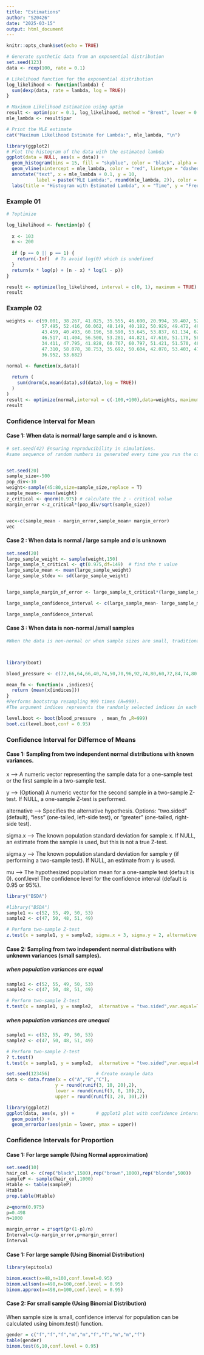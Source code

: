 ```yaml
---
title: "Estimations"
author: "S20426"
date: "2025-03-15"
output: html_document
---
```


```r
knitr::opts_chunk$set(echo = TRUE)
```

```r
# Generate synthetic data from an exponential distribution
set.seed(123)
data <- rexp(100, rate = 0.1)

# Likelihood function for the exponential distribution
log_likelihood <- function(lambda) {
  sum(dexp(data, rate = lambda, log = TRUE))
}

# Maximum Likelihood Estimation using optim
result <- optim(par = 0.1, log_likelihood, method = "Brent", lower = 0.001, upper = 10)
mle_lambda <- result$par

# Print the MLE estimate
cat("Maximum Likelihood Estimate for Lambda:", mle_lambda, "\n")


```

```r
library(ggplot2)
# Plot the histogram of the data with the estimated lambda
ggplot(data = NULL, aes(x = data)) +
  geom_histogram(bins = 15, fill = "skyblue", color = "black", alpha = 0.7) +
  geom_vline(xintercept = mle_lambda, color = "red", linetype = "dashed") +
  annotate("text", x = mle_lambda + 0.1, y = 10, 
           label = paste("MLE Lambda:", round(mle_lambda, 2)), color = "red") +
  labs(title = "Histogram with Estimated Lambda", x = "Time", y = "Frequency")

```

### Example 01

```r
# ?optimize

log_likelihood <- function(p) {
  
  x <- 103
  n <- 200
  
  if (p == 0 || p == 1) {
    return(-Inf)  # To avoid log(0) which is undefined
  }
  return(x * log(p) + (n - x) * log(1 - p))
}

result <- optimize(log_likelihood, interval = c(0, 1), maximum = TRUE)
result
```

### Example 02

```r

weights <- c(59.001, 38.267, 41.025, 35.555, 46.690, 20.994, 39.407, 52.780, 
             57.495, 52.416, 60.062, 48.149, 40.182, 50.929, 49.472, 49.197, 
             43.459, 40.493, 60.196, 58.590, 53.645, 53.837, 61.134, 62.115, 
             46.517, 41.404, 56.500, 53.281, 44.821, 47.610, 51.178, 58.315, 
             34.411, 47.795, 41.828, 60.767, 60.797, 51.421, 51.570, 48.313, 
             47.310, 58.078, 38.753, 35.692, 50.604, 42.070, 53.403, 47.405, 
             36.952, 53.682)

normal <- function(x,data)(
  
  return (
    sum(dnorm(x,mean(data),sd(data),log = TRUE))
  )
)
result <- optimize(normal,interval = c(-100,+100),data=weights, maximum = TRUE)
result

```

### Confidence Interval for Mean

#### Case 1: When data is normal/ large sample and σ is known.

```r

# set.seed(42) Ensuring reproducibility in simulations.
#same sequence of random numbers is generated every time you run the code.


set.seed(20)
sample_size<-500
pop_div<-10
weight<-sample(45:80,size=sample_size,replace = T)
sample_mean<- mean(weight)
z_critical <- qnorm(0.975) # calculate the z - critical value
margin_error <-z_critical*(pop_div/sqrt(sample_size))


vec<-c(sample_mean - margin_error,sample_mean+ margin_error)
vec
```

#### Case 2 : When data is normal / large sample and σ is unknown

```r

set.seed(20)
large_sample_weight <- sample(weight,150)
large_sample_t_critical <- qt(0.975,df=149)  # find the t value
large_sample_mean <- mean(large_sample_weight)
large_sample_stdev <- sd(large_sample_weight)


large_sample_margin_of_error <- large_sample_t_critical*(large_sample_stdev/sqrt(150))

large_sample_confidence_interval <- c(large_sample_mean- large_sample_margin_of_error,large_sample_mean + large_sample_margin_of_error)

large_sample_confidence_interval

```

#### Case 3 : When data is non-normal /small samples

```r
#When the data is non-normal or when sample sizes are small, traditional parametric methods (like #using normal distribution assumptions) may not be reliable. Bootstrapping is a resampling technique #that helps estimate the sampling distribution of a statistic (e.g., the mean) without assuming #normality.



library(boot)

blood_pressure <- c(72,66,64,66,40,74,50,70,96,92,74,80,60,72,84,74,80,88,94)

mean_fn <- function(x ,indices){
  return (mean(x[indices]))
}
#Performs bootstrap resampling 999 times (R=999).
#The argument indices represents the randomly selected indices in each bootstrap resample.

level.boot <- boot(blood_pressure  , mean_fn ,R=999)
boot.ci(level.boot,conf = 0.95)
```

### Confidence Interval for Differnce of Means

#### Case 1: Sampling from two independent normal distributions with known variances.

x            ---> A numeric vector representing the sample data for a one-sample test or the first sample in a two-sample test.

y           --->  (Optional) A numeric vector for the second sample in a two-sample Z-test. If  NULL, a one-sample Z-test is performed.

alternative --->  Specifies the alternative hypothesis. Options: "two.sided" (default), "less" (one-tailed, left-side test), or "greater" (one-tailed, right-side test).

sigma.x     --->  The known population standard deviation for sample x. If NULL, an estimate from   the sample is used, but this is not a true Z-test.

sigma.y     --->  The known population standard deviation for sample y (if performing a two-sample test). If NULL, an estimate from y is used.

mu          ---> The hypothesized population mean for a one-sample test (default is 0). conf.level  The confidence level for the confidence interval (default is 0.95 or 95%).
```r
library("BSDA")
```


```r
#library("BSDA")
sample1 <- c(52, 55, 49, 50, 53)
sample2 <- c(47, 50, 48, 51, 49)

# Perform two-sample Z-test
z.test(x = sample1, y = sample2, sigma.x = 3, sigma.y = 2, alternative = "two.sided")


```

#### Case 2: Sampling from two independent normal distributions with unknown variances (small samples).

##### when population variances are equal

```r
sample1 <- c(52, 55, 49, 50, 53)
sample2 <- c(47, 50, 48, 51, 49)

# Perform two-sample Z-test
t.test(x = sample1, y = sample2,  alternative = "two.sided",var.equal=TRUE)
```

##### when population variances are unequal

```r
sample1 <- c(52, 55, 49, 50, 53)
sample2 <- c(47, 50, 48, 51, 49)

# Perform two-sample Z-test
? t.test()
t.test(x = sample1, y = sample2,  alternative = "two.sided",var.equal=FALSE)
```

```r
set.seed(123456)                 # Create example data
data <- data.frame(x = c("A","B","C"),
                  y = round(runif(3, 10, 20),2),
                  lower = round(runif(3, 0, 10),2),
                  upper = round(runif(3, 20, 30),2))

library(ggplot2)
ggplot(data, aes(x, y)) +        # ggplot2 plot with confidence intervals
  geom_point() +
  geom_errorbar(aes(ymin = lower, ymax = upper))
```

### Confidence Intervals for Proportion

#### Case 1: For large sample (Using Normal approximation)

```r
set.seed(10)
hair_col <- c(rep("black",1500),rep("brown",1000),rep("blonde",500))
sampleP <- sample(hair_col,1000)
Htable <- table(sampleP)
Htable
prop.table(Htable)

z=qnorm(0.975)
p=0.498
n=1000

margin_error = z*sqrt(p*(1-p)/n)
Interval=c(p-margin_error,p+margin_error)
Interval

```
#### Case 1: For large sample (Using Binomial Distribution)


```r
library(epitools)

binom.exact(x=48,n=100,conf.level=0.95)
binom.wilson(x=498,n=100,conf.level = 0.95)
binom.approx(x=498,n=100,conf.level = 0.95)

```
#### Case 2: For small sample (Using Binomial Distribution)

When sample size is small, confidence interval for population can be calculated using binom.test() function.

```r

gender = c("f","f","f","m","m","f","f","m","m","f")
table(gender)
binom.test(6,10,conf.level = 0.95)
```


